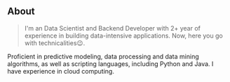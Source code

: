 ## About

> I'm an Data Scientist and Backend Developer with 2+ year of experience in building data-intensive applications. Now, here you go with technicalities😉.

Proficient in predictive modeling, data processing and data mining algorithms, as well as scripting languages, including Python and Java. I have experience in cloud computing.

